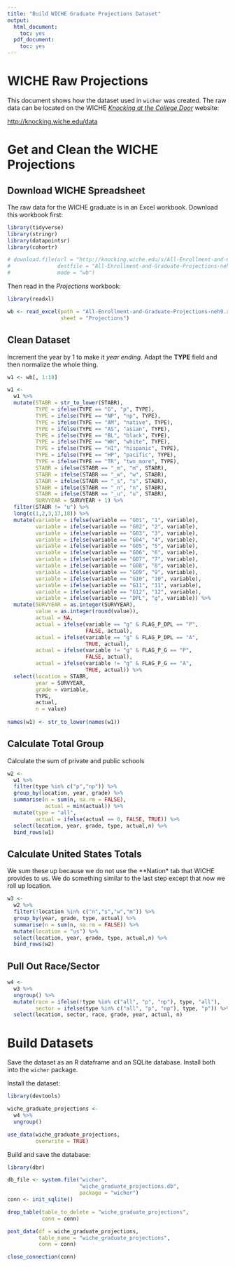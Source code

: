 ```yaml
---
title: "Build WICHE Graduate Projections Dataset"
output:
  html_document:
    toc: yes
  pdf_document:
    toc: yes
---
```


# WICHE Raw Projections

This document shows how the dataset used in `wicher` was created. The raw data 
can be located on the WICHE [*Knocking at the College Door*](http://knocking.wiche.edu/data) website:

[http://knocking.wiche.edu/data](http://knocking.wiche.edu/data)

# Get and Clean the WICHE Projections

## Download WICHE Spreadsheet

The raw data for the WICHE graduate is in an Excel workbook. Download this
workbook first:

```r

library(tidyverse)
library(stringr)
library(datapointsr)
library(cohortr)

# download.file(url = "http://knocking.wiche.edu/s/All-Enrollment-and-Graduate-Projections-neh9.xlsx",
#               destfile = "All-Enrollment-and-Graduate-Projections-neh9.xlsx",
#               mode = "wb")

```

Then read in the *Projections* workbook:

```r

library(readxl)

wb <- read_excel(path = "All-Enrollment-and-Graduate-Projections-neh9.xlsx",
                 sheet = "Projections")

```

## Clean Dataset

Increment the year by 1 to make it *year ending*.  Adapt the
**TYPE** field and then normalize the whole thing.

```r

w1 <- wb[, 1:18]

w1 <- 
  w1 %>% 
  mutate(STABR = str_to_lower(STABR),
         TYPE = ifelse(TYPE == "G", "p", TYPE),
         TYPE = ifelse(TYPE == "NP", "np", TYPE),
         TYPE = ifelse(TYPE == "AM", "native", TYPE),
         TYPE = ifelse(TYPE == "AS", "asian", TYPE),
         TYPE = ifelse(TYPE == "BL", "black", TYPE),
         TYPE = ifelse(TYPE == "WH", "white", TYPE),
         TYPE = ifelse(TYPE == "HI", "hispanic", TYPE),
         TYPE = ifelse(TYPE == "HP", "pacific", TYPE),
         TYPE = ifelse(TYPE == "TR", "two_more", TYPE),
         STABR = ifelse(STABR == "_m", "m", STABR),
         STABR = ifelse(STABR == "_w", "w", STABR),
         STABR = ifelse(STABR == "_s", "s", STABR),
         STABR = ifelse(STABR == "_n", "n", STABR),
         STABR = ifelse(STABR == "_u", "u", STABR),
         SURVYEAR = SURVYEAR + 1) %>% 
  filter(STABR != "u") %>% 
  long(c(1,2,3,17,18)) %>% 
  mutate(variable = ifelse(variable == "G01", "1", variable),
         variable = ifelse(variable == "G02", "2", variable),
         variable = ifelse(variable == "G03", "3", variable),
         variable = ifelse(variable == "G04", "4", variable),
         variable = ifelse(variable == "G05", "5", variable),
         variable = ifelse(variable == "G06", "6", variable),
         variable = ifelse(variable == "G07", "7", variable),
         variable = ifelse(variable == "G08", "8", variable),
         variable = ifelse(variable == "G09", "9", variable),
         variable = ifelse(variable == "G10", "10", variable),
         variable = ifelse(variable == "G11", "11", variable),
         variable = ifelse(variable == "G12", "12", variable),
         variable = ifelse(variable == "DPL", "g", variable)) %>% 
  mutate(SURVYEAR = as.integer(SURVYEAR),
         value = as.integer(round(value)),
         actual = NA,
         actual = ifelse(variable == "g" & FLAG_P_DPL == "P",
                         FALSE, actual),
         actual = ifelse(variable == "g" & FLAG_P_DPL == "A",
                         TRUE, actual),
         actual = ifelse(variable != "g" & FLAG_P_G == "P",
                         FALSE, actual),
         actual = ifelse(variable != "g" & FLAG_P_G == "A",
                         TRUE, actual)) %>% 
  select(location = STABR,
         year = SURVYEAR,
         grade = variable,
         TYPE,
         actual,
         n = value)
  
names(w1) <- str_to_lower(names(w1))

```

## Calculate Total Group

Calculate the sum of private and public schools

```r

w2 <- 
  w1 %>% 
  filter(type %in% c("p","np")) %>% 
  group_by(location, year, grade) %>% 
  summarise(n = sum(n, na.rm = FALSE),
            actual = min(actual)) %>% 
  mutate(type = "all",
         actual = ifelse(actual == 0, FALSE, TRUE)) %>% 
  select(location, year, grade, type, actual,n) %>% 
  bind_rows(w1)

```

## Calculate United States Totals

We sum these up because we do not use the **Nation* tab that WICHE
provides to us. We do something similar
to the last step except that now we roll up location.

```r

w3 <-
  w2 %>%
  filter(!location %in% c("n","s","w","m")) %>% 
  group_by(year, grade, type, actual) %>%
  summarise(n = sum(n, na.rm = FALSE)) %>%
  mutate(location = "us") %>%
  select(location, year, grade, type, actual,n) %>%
  bind_rows(w2)

```

## Pull Out Race/Sector

```r

w4 <- 
  w3 %>% 
  ungroup() %>% 
  mutate(race = ifelse(!type %in% c("all", "p", "np"), type, "all"),
         sector = ifelse(type %in% c("all", "p", "np"), type, "p")) %>% 
  select(location, sector, race, grade, year, actual, n)

```

# Build Datasets

Save the dataset as an R dataframe and an SQLite database. Install
both into the `wicher` package.

Install the dataset:

```r

library(devtools)

wiche_graduate_projections <- 
  w4 %>% 
  ungroup()

use_data(wiche_graduate_projections,
         overwrite = TRUE)

```

Build and save the database:

```r

library(dbr)

db_file <- system.file("wicher",
                       "wiche_graduate_projections.db",
                       package = "wicher")
conn <- init_sqlite()

drop_table(table_to_delete = "wiche_graduate_projections",
           conn = conn)

post_data(df = wiche_graduate_projections,
          table_name = "wiche_graduate_projections",
          conn = conn)

close_connection(conn)

```
